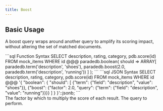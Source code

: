 ```yaml
---
title: Boost
---
```


## Basic Usage

A boost query wraps around another query to amplify its scoring impact, without altering the set of matched documents.

<CodeGroup>
```sql Function Syntax
SELECT description, rating, category, pdb.score(id)
FROM mock_items
WHERE id @@@ paradedb.boolean(
  should => ARRAY[
    paradedb.term('description', 'shoes'),
    paradedb.boost(2.0, paradedb.term('description', 'running'))
  ]
);
```
```sql JSON Syntax
SELECT description, rating, category, pdb.score(id)
FROM mock_items
WHERE id @@@
'{
    "boolean": {
        "should": [
            {"term": {"field": "description", "value": "shoes"}},
            {"boost": {"factor": 2.0, "query": {"term": {"field": "description", "value": "running"}}}}
        ]
    }
}'::jsonb;
```
</CodeGroup>

<div className="mt-8" />

<ParamField body="factor" required>
  The factor by which to multiply the score of each result.
</ParamField>
<ParamField body="query" required>
  The query to perform.
</ParamField>
